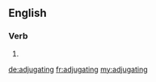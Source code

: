 ==English==

===Verb===
{{head|en}}

# {{present participle of|adjugate|lang=en}}

[[de:adjugating]]
[[fr:adjugating]]
[[my:adjugating]]